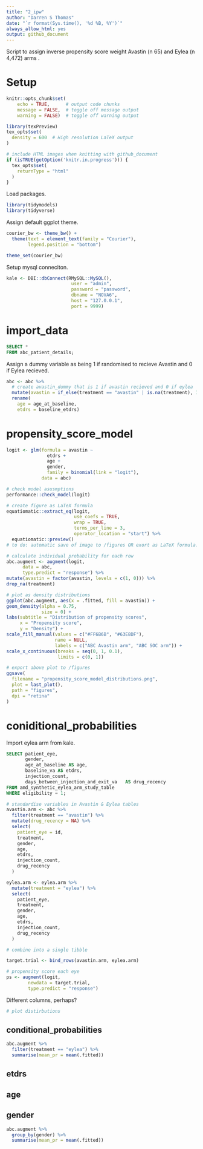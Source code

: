```yaml
---
title: "2_ipw"
author: "Darren S Thomas"
date: "`r format(Sys.time(), '%d %B, %Y')`"
always_allow_html: yes
output: github_document
---
```


Script to assign inverse propensity score weight Avastin (n 65) and Eylea (n 4,472) arms .

# Setup

```r
knitr::opts_chunk$set(
    echo = TRUE,      # output code chunks
    message = FALSE,  # toggle off message output 
    warning = FALSE)  # toggle off warning output

library(texPreview)
tex_opts$set(
  density = 600  # High resolution LaTeX output
)

# include HTML images when knitting with github_document
if (isTRUE(getOption('knitr.in.progress'))) {
  tex_opts$set(
    returnType = "html"
  )
} 
```

Load packages.

```r
library(tidymodels)
library(tidyverse)
```

Assign default ggplot theme.

```r
courier_bw <- theme_bw() +
  theme(text = element_text(family = "Courier"),
        legend.position = "bottom")

theme_set(courier_bw)
```

Setup mysql conneciton.

```r
kale <- DBI::dbConnect(RMySQL::MySQL(),
                        user = "admin", 
                        password = "password",
                        dbname = "NOVA6",
                        host = "127.0.0.1",
                        port = 9999)
```

# import_data

```sql
SELECT *
FROM abc_patient_details;
```

Assign a dummy variable as being 1 if randomised to recieve Avastin and 0 if Eylea recieved.

```r
abc <- abc %>% 
  # create avastin_dummy that is 1 if avastin recieved and 0 if eylea
  mutate(avastin = if_else(treatment == "avastin" | is.na(treatment), 1, 0)) %>% 
  rename(
    age = age_at_baseline,
    etdrs = baseline_etdrs)
```

# propensity_score_model

```r
logit <- glm(formula = avastin ~
               etdrs +
               age + 
               gender,
               family = binomial(link = "logit"),
             data = abc)
```

```r
# check model asusmptions
performance::check_model(logit)
```


```r
# create figure as LaTeX formula
equatiomatic::extract_eq(logit,
                         use_coefs = TRUE,
                         wrap = TRUE,
                         terms_per_line = 3,
                         operator_location = "start") %>% 
  equatiomatic::preview()
# to do: automatic save of image to /figures OR exort as LaTeX formula.
```

```r
# calculate individual probability for each row
abc.augment <- augment(logit,
      data = abc,
      type.predict = "response") %>% 
mutate(avastin = factor(avastin, levels = c(1, 0))) %>% 
drop_na(treatment)
```

```r
# plot as density distributions
ggplot(abc.augment, aes(x = .fitted, fill = avastin)) +
geom_density(alpha = 0.75, 
             size = 0) +
labs(subtitle = "Distribution of propensity scores",
     x = "Propensity score",
     y = "Density") +
scale_fill_manual(values = c("#FF6B6B", "#63E8DF"),
                  name = NULL,
                  labels = c("ABC Avastin arm", "ABC SOC arm")) +
scale_x_continuous(breaks = seq(0, 1, 0.1),
                   limits = c(0, 1))
```

```r
# export above plot to /figures
ggsave(
  filename = "propensity_score_model_distributions.png",
  plot = last_plot(),
  path = "figures",
  dpi = "retina"
)
```

# coniditional_probabilities

Import eylea arm from kale.

```sql
SELECT patient_eye,
       gender,
       age_at_baseline AS age, 
       baseline_va AS etdrs,
       injection_count,
       days_between_injection_and_exit_va	AS drug_recency		
FROM amd_synthetic_eylea_arm_study_table
WHERE eligibility = 1;
```

```r
# standardise variables in Avastin & Eylea tables
avastin.arm <- abc %>% 
  filter(treatment == "avastin") %>% 
  mutate(drug_recency = NA) %>% 
  select(
    patient_eye = id,
    treatment,
    gender,
    age,
    etdrs,
    injection_count,
    drug_recency
  )

eylea.arm <- eylea.arm %>% 
  mutate(treatment = "eylea") %>% 
  select(
    patient_eye,
    treatment,
    gender,
    age,
    etdrs,
    injection_count,
    drug_recency
  )

# combine into a single tibble

target.trial <- bind_rows(avastin.arm, eylea.arm)
```

```r
# propensity score each eye
ps <- augment(logit,
        newdata = target.trial,
        type.predict = "response") 
```
Different columns, perhaps?


```r
# plot distirbutions
```


## conditional_probabilities

```r
abc.augment %>% 
  filter(treatment == "eylea") %>% 
  summarise(mean_pr = mean(.fitted))
```

## etdrs

## age

## gender

```r
abc.augment %>% 
  group_by(gender) %>% 
  summarise(mean_pr = mean(.fitted))
```

